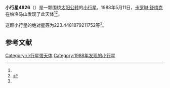 {{Infobox planet
| bgcolour = #FFFFC0
| name = 4826 Wilhelms
| symbol = 
| image = 
| caption = 
| discovery = yes
| discovery_ref = 
| discoverer = [[卡罗琳·舒梅克|卡罗琳·舒梅克]]
| discovery_site = [[帕洛马山|帕洛马山]] 
| discovered = 1988年5月11日
| designations = yes
| mp_name = 
| named_after = 
| alt_names = 1988 JO/ 1982 YX
| mp_category = [[主带小行星|主带小行星]]
| orbit_ref = <ref name="a">[http://ssd.jpl.nasa.gov/sbdb.cgi?sstr=4826 4826 Wilhelms] {{Wayback|url=http://ssd.jpl.nasa.gov/sbdb.cgi?sstr=4826 |date=20201124010800 }}，小行星數據庫瀏覽器（JPL Small-Body Database Browser）－[[美国国家航空航天局|美国国家航空航天局]]喷气推进实验室</ref>
| epoch = 2456400.5 (2013年4月18日更新)
| aphelion = {{convert|2.837462282102514|AU|km|3|abbr=on|lk=out}}
| perihelion = {{convert|1.918871259537998|AU|km|3|abbr=on}}
| semimajor = {{convert|2.378166770820256|AU|km|3|abbr=on}}
| eccentricity = 0.193130068
| period = 1339.559124 [[日|日]]<br />3.67[[儒略年|儒略年]]
| avg_speed = 
| inclination = 25.32115901665349
| asc_node = 95.60576150107715
| mean_anomaly = 
| arg_peri = 223.4481879211752
| satellites = 
| physical_characteristics = yes
| dimensions = 
| mass = 
| density = 
| surface_grav = 
| escape_velocity = 
| sidereal_day = 
| axial_tilt = 
| pole_ecliptic_lat = 
| pole_ecliptic_lon = 
| albedo = 
| temperatures= 
| temp_name1 = 
| mean_temp_1 = 
| max_temp_1 = 
| temp_name2 = 
| max_temp_2 = 
| spectral_type = 
| abs_magnitude = 223.4481879211752
}}

'''小行星4826'''（{{lang-en|4826 Wilhelms}}）是一颗围绕[[太阳|太阳]][[公转|公转]]的[[小行星|小行星]]。1988年5月11日，[[卡罗琳·舒梅克|卡罗琳·舒梅克]]在帕洛马山发现了此天体<ref name="a" /><ref>{{cite news|title=小行星列表|url=http://cfa-www.harvard.edu/iau/lists/NumberedMPs.txt|accessdate=2013-07-08|newspaper=哈佛大学|archive-date=2008-05-17|archive-url=https://web.archive.org/web/20080517010638/http://cfa-www.harvard.edu/iau/lists/NumberedMPs.txt|dead-url=no}}</ref>。

这颗小行星的[[绝对星等|绝对星等]]为223.4481879211752等<ref name="a" />。

==参考文献==
{{reflist}}
{{Minor Planet Number|[[小行星4825|小行星4825]]|[[小行星4827|小行星4827]]}}

{{小天体}}

[[Category:小行星带天体|Category:小行星带天体]]
[[Category:1988年发现的小行星|Category:1988年发现的小行星]]

{{asteroid-stub}}